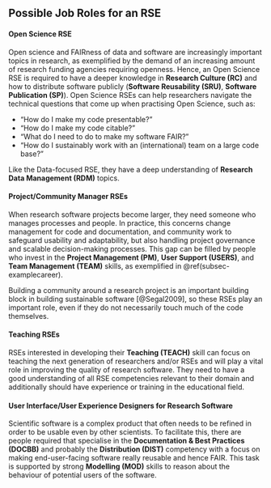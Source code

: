 ## Possible Job Roles for an RSE

#### Open Science RSE

Open science and FAIRness of data and software are increasingly important topics in research,
as exemplified by the demand of an increasing amount of research funding agencies requiring openness.
Hence, an Open Science RSE is required to have a deeper knowledge in **Research Culture (RC)** and how to distribute software publicly (**Software Reusability (SRU)**, **Software Publication (SP)**).
Open Science RSEs can help researchers navigate the technical questions that come up
when practising Open Science, such as:

- "How do I make my code presentable?"
- "How do I make my code citable?"
- "What do I need to do to make my software FAIR?"
- "How do I sustainably work with an (international) team on a large code base?"

Like the Data-focused RSE, they have a deep understanding of **Research Data Management (RDM)** topics.

#### Project/Community Manager RSEs

When research software projects become larger, they need someone who manages
processes and people.
In practice, this concerns change management for code and documentation,
and community work to safeguard usability and adaptability,
but also handling project governance and scalable decision-making processes.
This gap can be filled by people who invest in the **Project Management (PM)**, **User Support (USERS)**, and **Team Management (TEAM)** skills, as exemplified in @ref(subsec-examplecareer).

Building a community around a research project is an
important building block in building sustainable software [@Segal2009], so these RSEs play
an important role, even if they do not necessarily touch much of the code themselves.

#### Teaching RSEs

RSEs interested in developing their **Teaching (TEACH)** skill can focus on teaching the next generation of researchers and/or RSEs and will play
a vital role in improving the quality of research software.
They need to have a good understanding of all RSE competencies relevant to their domain and
additionally should have experience or training in the educational field.

#### User Interface/User Experience Designers for Research Software

Scientific software is a complex product that often needs to be refined in order to be usable even by other scientists.
To facilitate this, there are people required that specialise in the **Documentation & Best Practices (DOCBB)** and probably the **Distribution (DIST)** competency
with a focus on making end-user-facing software really reusable and hence FAIR.
This task is supported by strong **Modelling (MOD)** skills to reason about the behaviour of potential users of the software.
